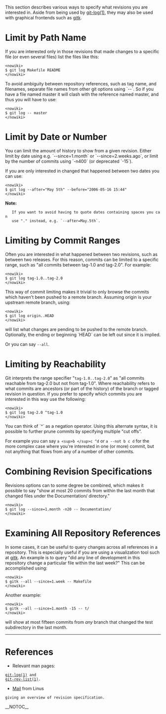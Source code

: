 This section describes various ways to specify what revisions you are
interested in. Aside from being used by 
[http://www.kernel.org/pub/software/scm/git/docs/git-log.html git-log(1)],
they may also be used with graphical frontends such as [[gitk]].

= Limit by Path Name =

If you are interested only in those revisions that made changes
to a specific file (or even several files) list the files like this: <pre><nowiki>
$ git log Makefile README
</nowiki></pre>

To avoid ambiguity between repository references, such as tag name,
and filenames, separate file names from other git options using `--`.
So if you have a file named master it will clash with the reference
named master, and thus you will have to use: <pre><nowiki>
$ git log -- master
</nowiki></pre>

= Limit by Date or Number =

You can limit the amount of history to show from a given revision.
Either limit by date using e.g. `--since=1.month` or 
`--since=2.weeks.ago`, or limit by the number of commits using `-n400`
(or deprecated `-15`).

If you are only interested in changed that happened between two dates
you can use: <pre><nowiki>
$ git log --after="May 5th" --before="2006-05-16 15:44"
</nowiki></pre>

<b>Note:</b>
    If you want to avoid having to quote dates containing spaces you can
    use "." instead, e.g. `--after=May.5th`.

= Limiting by Commit Ranges =

Often you are interested in what happened between two revisions, such as
between two releases. For this reason, commits can be limited to a specific
range, such as "all commits between tag-1.0 and tag-2.0". For example: <pre><nowiki>
$ git log tag-1.0..tag-2.0
</nowiki></pre>

This way of commit limiting makes it trivial to only browse the commits
which haven't been pushed to a remote branch. Assuming origin is your
upstream remote branch, using: <pre><nowiki>
$ git log origin..HEAD
</nowiki></pre>
will list what changes are pending to be pushed to the remote branch.
Optionally, the ending or beginning `HEAD` can be left out since 
it is implied.

Or you can say <code><nowiki>--all</nowiki></code>.

= Limiting by Reachability =

Git interprets the range specifier "<code><nowiki>tag-1.0..tag-2.0</nowiki></code>" as "all commits
reachable from tag-2.0 but not from tag-1.0". Where reachability refers
to what commits are ancestors (or part of the history) of the branch or
tagged revision in question. If you prefer to specify which commits you
are interested in this way use the following: <pre><nowiki>
$ git log tag-2.0 ^tag-1.0
</nowiki></pre>

You can think of `^` as a negation operator. Using this alternate syntax,
it is possible to further prune commits by specifying multiple "cut offs".

For example you can say <code><nowiki>a <sup>b </sup>c ^d</nowiki></code> or <code><nowiki>a --not b c d</nowiki></code> for the more 
complex case where you're interested in one (or more) commit, but not 
anything that flows from any of a number of other commits.

= Combining Revision Specifications =

Revisions options can to some degree be combined, which makes it possible
to say "show at most 20 commits from within the last month that changed
files under the Documentation/ directory." <pre><nowiki>
$ git log --since=1.month -n20 -- Documentation/
</nowiki></pre>

= Examining All Repository References =

In some cases, it can be useful to query changes across all references
in a repository. This is especially useful if you are using a visualization
tool such at [[gitk]]. An example is to query "did any line of development
in this repository change a particular file within the last week?"
This can be accomplished using: <pre><nowiki>
$ gitk --all --since=1.week -- Makefile
</nowiki></pre>

Another example: <pre><nowiki>
$ gitk --all --since=1.month -15 -- t/
</nowiki></pre>
will show at most fifteen commits from <i>any</i> branch that changed the 
test subdirectory in the last month.

----
= References =

* Relevant man pages:
 [http://www.kernel.org/pub/software/scm/git/docs/git-log.html git-log(1)] and
 [http://www.kernel.org/pub/software/scm/git/docs/git-rev-list.html git-rev-list(1)].

* [http://marc.theaimsgroup.com/?l=git&m=114770975630539&w=2 Mail] from Linus
 giving an overview of revision specification.

__NOTOC__